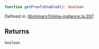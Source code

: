 ```ts
function getProofsEnabled(): boolean
```

Defined in: [lib/mina/v1/mina-instance.ts:207](https://github.com/o1-labs/o1js/blob/46b9772d07785397c4bd76a102bc9f6730d321bb/src/lib/mina/v1/mina-instance.ts#L207)

## Returns

`boolean`
